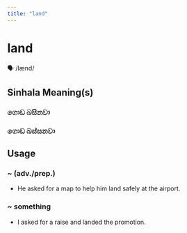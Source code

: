 ```yaml
---
title: "land"
---
```


# land

🗣️ /lænd/

## Sinhala Meaning(s)

### ගොඩ බසිනවා
### ගොඩ බස්සනවා

## Usage

### ~ (adv./prep.)

- He asked for a map to help him land safely at the airport.


### ~ something

- I asked for a raise and landed the promotion.

